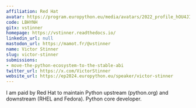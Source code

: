 ```yaml
---
affiliation: Red Hat
avatar: https://program.europython.eu/media/avatars/2022_profile_hOU4JId.jpg
code: LBHYNH
gitx: vstinner
homepage: https://vstinner.readthedocs.io/
linkedin_url: null
mastodon_url: https://mamot.fr/@vstinner
name: Victor Stinner
slug: victor-stinner
submissions:
- move-the-python-ecosystem-to-the-stable-abi
twitter_url: https://x.com/VictorStinner
website_url: https://ep2024.europython.eu/speaker/victor-stinner
---
```


I am paid by Red Hat to maintain Python upstream (python.org) and downstream (RHEL and Fedora). Python core developer.
